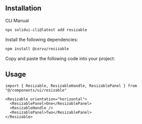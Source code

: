 <MDXHeader
  title="Resizable"
  description="SolidJS components for building resizable panels and splitters."
  docs="https://corvu.dev/docs/primitives/resizable/"
/>

<ComponentPreview name="resizable-demo" />

## Installation

<Tabs defaultValue="cli">

<TabsList>
  <TabsTrigger value="cli">CLI</TabsTrigger>
  <TabsTrigger value="manual">Manual</TabsTrigger>
</TabsList>

<TabsContent value="cli">

```bash
npx solidui-cli@latest add resizable
```

</TabsContent>

<TabsContent value="manual">
<Steps>

<Step>Install the following dependencies: </Step>

```bash
npm install @corvu/resizable
```

<Step>Copy and paste the following code into your project: </Step>

<ComponentSource name="resizable" />

</Steps>
</TabsContent>

</Tabs>

## Usage

```tsx
import { Resizable, ResizableHandle, ResizablePanel } from "@/components/ui/resizable"
```

```tsx
<Resizable orientation="horizontal">
  <ResizablePanel>One</ResizablePanel>
  <ResizableHandle />
  <ResizablePanel>Two</ResizablePanel>
</Resizable>
```
